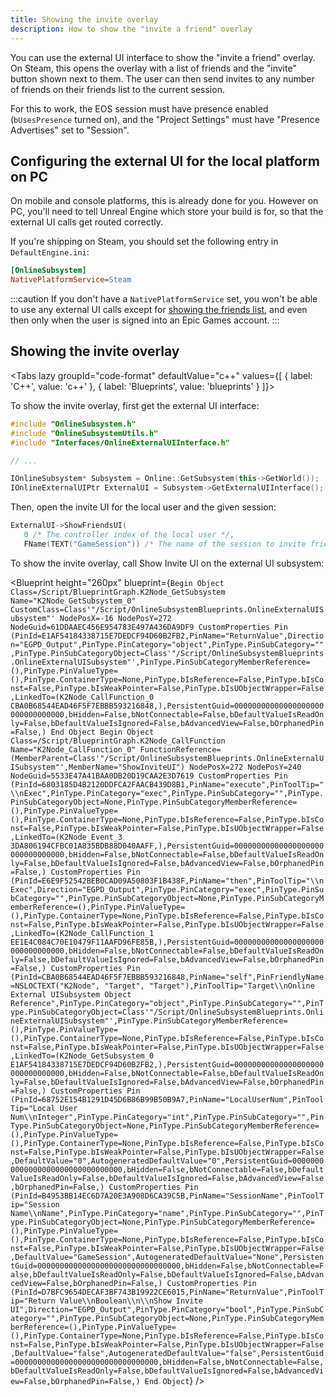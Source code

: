 ```yaml
---
title: Showing the invite overlay
description: How to show the "invite a friend" overlay
---
```



You can use the external UI interface to show the "invite a friend" overlay. On Steam, this opens the overlay with a list of friends and the "invite" button shown next to them. The user can then send invites to any number of friends on their friends list to the current session.

For this to work, the EOS session must have presence enabled (`bUsesPresence` turned on), and the "Project Settings" must have "Presence Advertises" set to "Session".

## Configuring the external UI for the local platform on PC

On mobile and console platforms, this is already done for you. However on PC, you'll need to tell Unreal Engine which store your build is for, so that the external UI calls get routed correctly.

If you're shipping on Steam, you should set the following entry in `DefaultEngine.ini`:

```ini
[OnlineSubsystem]
NativePlatformService=Steam
```

:::caution
If you don't have a `NativePlatformService` set, you won't be able to use any external UI calls except for [showing the friends list](/ossv1/external_ui/friends.mdx), and even then only when the user is signed into an Epic Games account.
:::

## Showing the invite overlay

<Tabs lazy groupId="code-format" defaultValue="c++" values={[ { label: 'C++', value: 'c++' }, { label: 'Blueprints', value: 'blueprints' } ]}>
<TabItem value="c++">

To show the invite overlay, first get the external UI interface:

```cpp
#include "OnlineSubsystem.h"
#include "OnlineSubsystemUtils.h"
#include "Interfaces/OnlineExternalUIInterface.h"

// ...

IOnlineSubsystem* Subsystem = Online::GetSubsystem(this->GetWorld());
IOnlineExternalUIPtr ExternalUI = Subsystem->GetExternalUIInterface();
```

Then, open the invite UI for the local user and the given session:

```cpp
ExternalUI->ShowFriendsUI(
   0 /* The controller index of the local user */,
   FName(TEXT("GameSession")) /* The name of the session to invite friends to */);
```

</TabItem>
<TabItem value="blueprints">

To show the invite overlay, call Show Invite UI on the external UI subsystem:

<Blueprint height="260px" blueprint={`
Begin Object Class=/Script/BlueprintGraph.K2Node_GetSubsystem Name="K2Node_GetSubsystem_0"
   CustomClass=Class'"/Script/OnlineSubsystemBlueprints.OnlineExternalUISubsystem"'
   NodePosX=-16
   NodePosY=272
   NodeGuid=61DDAAEC456E954783E497A436DA9DF9
   CustomProperties Pin (PinId=E1AF54184338715E7DEDCF94D60B2FB2,PinName="ReturnValue",Direction="EGPD_Output",PinType.PinCategory="object",PinType.PinSubCategory="",PinType.PinSubCategoryObject=Class'"/Script/OnlineSubsystemBlueprints.OnlineExternalUISubsystem"',PinType.PinSubCategoryMemberReference=(),PinType.PinValueType=(),PinType.ContainerType=None,PinType.bIsReference=False,PinType.bIsConst=False,PinType.bIsWeakPointer=False,PinType.bIsUObjectWrapper=False,LinkedTo=(K2Node_CallFunction_0 CBA0B68544EAD46F5F7EBBB593216848,),PersistentGuid=00000000000000000000000000000000,bHidden=False,bNotConnectable=False,bDefaultValueIsReadOnly=False,bDefaultValueIsIgnored=False,bAdvancedView=False,bOrphanedPin=False,)
End Object
Begin Object Class=/Script/BlueprintGraph.K2Node_CallFunction Name="K2Node_CallFunction_0"
   FunctionReference=(MemberParent=Class'"/Script/OnlineSubsystemBlueprints.OnlineExternalUISubsystem"',MemberName="ShowInviteUI")
   NodePosX=272
   NodePosY=240
   NodeGuid=5533E47A41BAA0DB20D19CAA2E3D7619
   CustomProperties Pin (PinId=6803185D4B2120DDFCA2FAACB439D8B1,PinName="execute",PinToolTip="\\nExec",PinType.PinCategory="exec",PinType.PinSubCategory="",PinType.PinSubCategoryObject=None,PinType.PinSubCategoryMemberReference=(),PinType.PinValueType=(),PinType.ContainerType=None,PinType.bIsReference=False,PinType.bIsConst=False,PinType.bIsWeakPointer=False,PinType.bIsUObjectWrapper=False,LinkedTo=(K2Node_Event_3 3DA806194CFBC01A835BDB88D040AAFF,),PersistentGuid=00000000000000000000000000000000,bHidden=False,bNotConnectable=False,bDefaultValueIsReadOnly=False,bDefaultValueIsIgnored=False,bAdvancedView=False,bOrphanedPin=False,)
   CustomProperties Pin (PinId=E6E9F52542BEB0CAD09A50803F1B438F,PinName="then",PinToolTip="\\nExec",Direction="EGPD_Output",PinType.PinCategory="exec",PinType.PinSubCategory="",PinType.PinSubCategoryObject=None,PinType.PinSubCategoryMemberReference=(),PinType.PinValueType=(),PinType.ContainerType=None,PinType.bIsReference=False,PinType.bIsConst=False,PinType.bIsWeakPointer=False,PinType.bIsUObjectWrapper=False,LinkedTo=(K2Node_CallFunction_1 EE1E4C084C70E10479F11AAFD96FE85B,),PersistentGuid=00000000000000000000000000000000,bHidden=False,bNotConnectable=False,bDefaultValueIsReadOnly=False,bDefaultValueIsIgnored=False,bAdvancedView=False,bOrphanedPin=False,)
   CustomProperties Pin (PinId=CBA0B68544EAD46F5F7EBBB593216848,PinName="self",PinFriendlyName=NSLOCTEXT("K2Node", "Target", "Target"),PinToolTip="Target\\nOnline External UISubsystem Object Reference",PinType.PinCategory="object",PinType.PinSubCategory="",PinType.PinSubCategoryObject=Class'"/Script/OnlineSubsystemBlueprints.OnlineExternalUISubsystem"',PinType.PinSubCategoryMemberReference=(),PinType.PinValueType=(),PinType.ContainerType=None,PinType.bIsReference=False,PinType.bIsConst=False,PinType.bIsWeakPointer=False,PinType.bIsUObjectWrapper=False,LinkedTo=(K2Node_GetSubsystem_0 E1AF54184338715E7DEDCF94D60B2FB2,),PersistentGuid=00000000000000000000000000000000,bHidden=False,bNotConnectable=False,bDefaultValueIsReadOnly=False,bDefaultValueIsIgnored=False,bAdvancedView=False,bOrphanedPin=False,)
   CustomProperties Pin (PinId=68752E154B1291D45D6B86B99B50B9A7,PinName="LocalUserNum",PinToolTip="Local User Num\\nInteger",PinType.PinCategory="int",PinType.PinSubCategory="",PinType.PinSubCategoryObject=None,PinType.PinSubCategoryMemberReference=(),PinType.PinValueType=(),PinType.ContainerType=None,PinType.bIsReference=False,PinType.bIsConst=False,PinType.bIsWeakPointer=False,PinType.bIsUObjectWrapper=False,DefaultValue="0",AutogeneratedDefaultValue="0",PersistentGuid=00000000000000000000000000000000,bHidden=False,bNotConnectable=False,bDefaultValueIsReadOnly=False,bDefaultValueIsIgnored=False,bAdvancedView=False,bOrphanedPin=False,)
   CustomProperties Pin (PinId=B4953BB14EC6D7A20E3A908D6CA39C5B,PinName="SessionName",PinToolTip="Session Name\\nName",PinType.PinCategory="name",PinType.PinSubCategory="",PinType.PinSubCategoryObject=None,PinType.PinSubCategoryMemberReference=(),PinType.PinValueType=(),PinType.ContainerType=None,PinType.bIsReference=False,PinType.bIsConst=False,PinType.bIsWeakPointer=False,PinType.bIsUObjectWrapper=False,DefaultValue="GameSession",AutogeneratedDefaultValue="None",PersistentGuid=00000000000000000000000000000000,bHidden=False,bNotConnectable=False,bDefaultValueIsReadOnly=False,bDefaultValueIsIgnored=False,bAdvancedView=False,bOrphanedPin=False,)
   CustomProperties Pin (PinId=D7BFC9654DECAF3BF743B19922CE6015,PinName="ReturnValue",PinToolTip="Return Value\\nBoolean\\n\\nShow Invite UI",Direction="EGPD_Output",PinType.PinCategory="bool",PinType.PinSubCategory="",PinType.PinSubCategoryObject=None,PinType.PinSubCategoryMemberReference=(),PinType.PinValueType=(),PinType.ContainerType=None,PinType.bIsReference=False,PinType.bIsConst=False,PinType.bIsWeakPointer=False,PinType.bIsUObjectWrapper=False,DefaultValue="false",AutogeneratedDefaultValue="false",PersistentGuid=00000000000000000000000000000000,bHidden=False,bNotConnectable=False,bDefaultValueIsReadOnly=False,bDefaultValueIsIgnored=False,bAdvancedView=False,bOrphanedPin=False,)
End Object
`} />

</TabItem>
</Tabs>